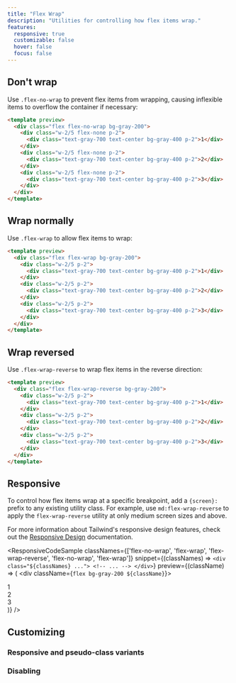 ```yaml
---
title: "Flex Wrap"
description: "Utilities for controlling how flex items wrap."
features:
  responsive: true
  customizable: false
  hover: false
  focus: false
---
```




## Don't wrap

Use `.flex-no-wrap` to prevent flex items from wrapping, causing inflexible items to overflow the container if necessary:

```html
<template preview>
  <div class="flex flex-no-wrap bg-gray-200">
    <div class="w-2/5 flex-none p-2">
      <div class="text-gray-700 text-center bg-gray-400 p-2">1</div>
    </div>
    <div class="w-2/5 flex-none p-2">
      <div class="text-gray-700 text-center bg-gray-400 p-2">2</div>
    </div>
    <div class="w-2/5 flex-none p-2">
      <div class="text-gray-700 text-center bg-gray-400 p-2">3</div>
    </div>
  </div>
</template>
```

## Wrap normally

Use `.flex-wrap` to allow flex items to wrap:

```html
<template preview>
  <div class="flex flex-wrap bg-gray-200">
    <div class="w-2/5 p-2">
      <div class="text-gray-700 text-center bg-gray-400 p-2">1</div>
    </div>
    <div class="w-2/5 p-2">
      <div class="text-gray-700 text-center bg-gray-400 p-2">2</div>
    </div>
    <div class="w-2/5 p-2">
      <div class="text-gray-700 text-center bg-gray-400 p-2">3</div>
    </div>
  </div>
</template>
```

## Wrap reversed

Use `.flex-wrap-reverse` to wrap flex items in the reverse direction:

```html
<template preview>
  <div class="flex flex-wrap-reverse bg-gray-200">
    <div class="w-2/5 p-2">
      <div class="text-gray-700 text-center bg-gray-400 p-2">1</div>
    </div>
    <div class="w-2/5 p-2">
      <div class="text-gray-700 text-center bg-gray-400 p-2">2</div>
    </div>
    <div class="w-2/5 p-2">
      <div class="text-gray-700 text-center bg-gray-400 p-2">3</div>
    </div>
  </div>
</template>
```

## Responsive

To control how flex items wrap at a specific breakpoint, add a `{screen}:` prefix to any existing utility class. For example, use `md:flex-wrap-reverse` to apply the `flex-wrap-reverse` utility at only medium screen sizes and above.

For more information about Tailwind's responsive design features, check out the [Responsive Design](/docs/responsive-design) documentation.

<ResponsiveCodeSample
  classNames={['flex-no-wrap', 'flex-wrap', 'flex-wrap-reverse', 'flex-no-wrap', 'flex-wrap']}
  snippet={(classNames) => `
    <div class="${classNames} ...">
      <!-- ... -->
    </div>
  `}
  preview={(className) => (
    <div className={`flex bg-gray-200 ${className}`}>
      <div className="w-2/5 flex-none p-2">
        <div className="text-gray-700 text-center bg-gray-400 p-2">1</div>
      </div>
      <div className="w-2/5 flex-none p-2">
        <div className="text-gray-700 text-center bg-gray-400 p-2">2</div>
      </div>
      <div className="w-2/5 flex-none p-2">
        <div className="text-gray-700 text-center bg-gray-400 p-2">3</div>
      </div>
    </div>
  )}
/>

## Customizing

### Responsive and pseudo-class variants

<Variants plugin="flexWrap" name="flex-wrap" />

### Disabling

<Disabling plugin="flexWrap" name="flex-wrap" />
